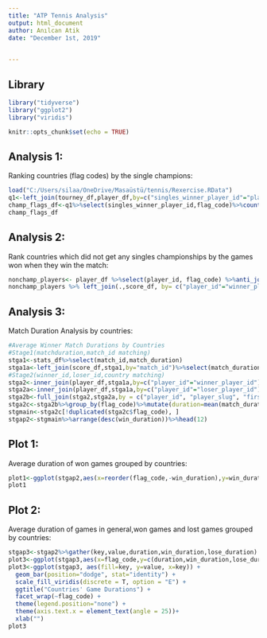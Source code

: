 ---
title: "ATP Tennis Analysis"
output: html_document
author: Anılcan Atik
date: "December 1st, 2019"

    
---

## Library 

```{r message=FALSE, warning=FALSE}


library("tidyverse")
library("ggplot2")
library("viridis")
```

```{r setup, include=FALSE}
knitr::opts_chunk$set(echo = TRUE)
```

## Analysis 1:

Ranking countries (flag codes) by the single champions:



```{r Analysis 1}
load("C:/Users/silaa/OneDrive/Masaüstü/tennis/Rexercise.RData")
q1<-left_join(tourney_df,player_df,by=c("singles_winner_player_id"="player_id"))
champ_flags_df<-q1%>%select(singles_winner_player_id,flag_code)%>%count(flag_code,sort=T)
champ_flags_df
```

## Analysis 2:

Rank countries which did not get any singles championships by the games won when they win the match:

```{r Analysis 2}
nonchamp_players<- player_df %>%select(player_id, flag_code) %>%anti_join(., champ_flags_df,by="flag_code")
nonchamp_players %>% left_join(.,score_df, by= c("player_id"="winner_player_id")) %>%group_by(flag_code) %>%summarise(total_won= sum(winner_games_won, na.rm=TRUE)) %>%arrange(desc(total_won))
```

## Analysis 3:

Match Duration Analysis by countries:

```{r Analysis 3}
#Average Winner Match Durations by Countries
#Stage1(matchduration,match_id matching)
stga1<-stats_df%>%select(match_id,match_duration)
stga1a<-left_join(score_df,stga1,by="match_id")%>%select(match_duration,winner_player_id,loser_player_id)
#Stage2(winner_id,loser_id,country matching)
stga2<-inner_join(player_df,stga1a,by=c("player_id"="winner_player_id"))%>%mutate(win_duration=match_duration)
stga2a<-inner_join(player_df,stga1a,by=c("player_id"="loser_player_id"))%>%mutate(lose_duration=match_duration)
stga2b<-full_join(stga2,stga2a,by = c("player_id", "player_slug", "first_name", "last_name", "flag_code", "residence", "birth_place", "birth_date", "turned_pro", "weight_kg", "height_cm", "handedness", "backhand", "match_duration"))%>%select(flag_code,win_duration,lose_duration,match_duration)
stga2c<-stga2b%>%group_by(flag_code)%>%mutate(duration=mean(match_duration,na.rm=T),win_duration=mean(win_duration,na.rm=T),lose_duration=mean(lose_duration,na.rm=T))
stgmain<-stga2c[!duplicated(stga2c$flag_code), ]
stgap2<-stgmain%>%arrange(desc(win_duration))%>%head(12)
```

## Plot 1:

Average duration of won games grouped by countries:

```{r Plot 1}
plot1<-ggplot(stgap2,aes(x=reorder(flag_code,-win_duration),y=win_duration,fill = flag_code))+geom_bar(stat="identity")+labs(title ="Average Winning Match Durations by Countries",x="Country Name",y="Average Winning Match Duration" )
plot1
```

## Plot 2:

Average duration of games in general,won games and lost games grouped by countries:

```{r Plot 2}
stgap3<-stgap2%>%gather(key,value,duration,win_duration,lose_duration)
plot3<-ggplot(stgap3,aes(x=flag_code,y=c(duration,win_duration,lose_duration),fill = flag_code))+geom_bar(stat="identity")+labs(title ="Average Losing Match Durations by Countries",x="Country Name",y="Average Losing Match Duration" )
plot3<-ggplot(stgap3, aes(fill=key, y=value, x=key)) + 
  geom_bar(position="dodge", stat="identity") +
  scale_fill_viridis(discrete = T, option = "E") +
  ggtitle("Countries' Game Durations") +
  facet_wrap(~flag_code) +
  theme(legend.position="none") +
  theme(axis.text.x = element_text(angle = 25))+
  xlab("")
plot3
```
